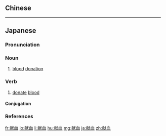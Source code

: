 {{also|獻血}}
==Chinese==
{{zh-see|獻血}}

----

==Japanese==
{{wikipedia|lang=ja}}
{{ja-kanjitab|けん|けつ|yomi=o}}

===Pronunciation===
{{ja-pron|yomi=kanon|けんけつ|acc=0|acc_ref=DJR,NHK}}

===Noun===
{{ja-noun|けんけつ}}

# [[blood]] [[donation]]

===Verb===
{{ja-verb-suru|けんけつ}}

# [[donate]] [[blood]]

====Conjugation====
{{ja-suru|けんけつ}}

===References===
<references/>

[[fr:献血]]
[[lo:献血]]
[[li:献血]]
[[hu:献血]]
[[mg:献血]]
[[ja:献血]]
[[zh:献血]]